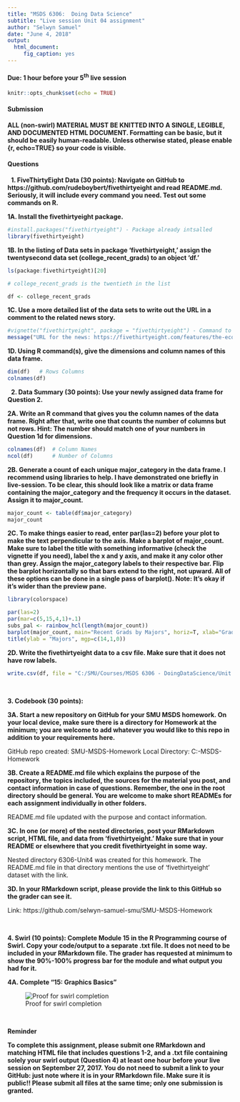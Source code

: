 ```yaml
---
title: "MSDS 6306:  Doing Data Science"
subtitle: "Live session Unit 04 assignment"
author: "Selwyn Samuel"
date: "June 4, 2018"
output: 
  html_document:
     fig_caption: yes
---
```


#### **Due: 1 hour before your 5^th^ live session**

```r
knitr::opts_chunk$set(echo = TRUE)
```

#### **Submission**
**ALL (non-swirl) MATERIAL MUST BE KNITTED INTO A SINGLE, LEGIBLE, AND DOCUMENTED HTML DOCUMENT. Formatting can be basic, but it should be easily human-readable.  Unless otherwise stated, please enable {r, echo=TRUE} so your code is visible.**


#### **Questions**
$~$
**1. FiveThirtyEight Data (30 points): Navigate on GitHub to https://github.com/rudeboybert/fivethirtyeight and read README.md. Seriously, it will include every command you need. Test out some commands on R.**

**1A. Install the fivethirtyeight package.**
```r
#install.packages("fivethirtyeight") - Package already intsalled
library(fivethirtyeight)
```

**1B. In the listing of Data sets in package 'fivethirtyeight,' assign the twentysecond data set (college_recent_grads) to an object 'df.'**
```r
ls(package:fivethirtyeight)[20]

# college_recent_grads is the twentieth in the list

df <- college_recent_grads
```

**1C. Use a more detailed list of the data sets to write out the URL in a comment to the related news story.**
```r
#vignette("fivethirtyeight", package = "fivethirtyeight") - Command to get the URLs
message("URL for the news: https://fivethirtyeight.com/features/the-economic-guide-to-picking-a-college-major/")
```

**1D. Using R command(s), give the dimensions and column names of this data frame.**
```r
dim(df)   # Rows Columns
colnames(df)
```
$~$
**2. Data Summary (30 points): Use your newly assigned data frame for Question 2.**

**2A. Write an R command that gives you the column names of the data frame. Right after that, write one that counts the number of columns but not rows. Hint: The number should match one of your numbers in Question 1d for dimensions.**
```r
colnames(df)  # Column Names
ncol(df)      # Number of Columns
```

**2B. Generate a count of each unique major_category in the data frame. I recommend using libraries to help. I have demonstrated one briefly in live-session. To be clear, this should look like a matrix or data frame containing the major_category and the frequency it occurs in the dataset. Assign it to major_count.**
```r
major_count <- table(df$major_category)
major_count
```

**2C. To make things easier to read, enter par(las=2) before your plot to make the text perpendicular to the axis. Make a barplot of major_count. Make sure to label the title with something informative (check the vignette if you need), label the x and y axis, and make it any color other than grey. Assign the major_category labels to their respective bar. Flip the barplot horizontally so that bars extend to the right, not upward. All of these options can be done in a single pass of barplot(). Note: It's okay if it's wider than the preview pane.**
```r
library(colorspace)

par(las=2)
par(mar=c(5,15,4,1)+.1)
subs_pal <- rainbow_hcl(length(major_count))
barplot(major_count, main="Recent Grads by Majors", horiz=T, xlab="Graduates Count", col=subs_pal, border = par("fg"), las=2, xlim=c(0,30))
title(ylab = "Majors", mgp=c(14,1,0))
```

**2D. Write the fivethirtyeight data to a csv file. Make sure that it does not have row labels.**
```r
write.csv(df, file = "C:/SMU/Courses/MSDS 6306 - DoingDataScience/Unit 4/Homework/fivethirtyeight.csv", row.names=FALSE)
```
$~$

**3. Codebook (30 points):**

**3A. Start a new repository on GitHub for your SMU MSDS homework. On your local device, make sure there is a directory for Homework at the minimum; you are welcome to add whatever you would like to this repo in addition to your requirements here.**

GitHub repo created: SMU-MSDS-Homework
Local Directory: C:\SMU\SMU-MSDS-Homework

**3B. Create a README.md file which explains the purpose of the repository, the topics included, the sources for the material you post, and contact information in case of questions. Remember, the one in the root directory should be general. You are welcome to make short READMEs for each assignment individually in other folders.**

README.md file updated with the purpose and contact information.

**3C. In one (or more) of the nested directories, post your RMarkdown script, HTML file, and data from 'fivethirtyeight.' Make sure that in your README or elsewhere that you credit fivethirtyeight in some way.**

Nested directory 6306-Unit4 was created for this homework. The README.md file in that directory mentions the use of 'fivethirtyeight' dataset with the link.

**3D. In your RMarkdown script, please provide the link to this GitHub so the grader can see it.**

Link: https://github.com/selwyn-samuel-smu/SMU-MSDS-Homework


$~$

**4. Swirl (10 points): Complete Module 15 in the R Programming course of Swirl. Copy your code/output to a separate .txt file. It does not need to be included in your RMarkdown file. The grader has requested at minimum to show the 90%-100% progress bar for the module and what output you had for it.**

**4A. Complete "15: Graphics Basics"**

![Proof for swirl completion](swirl.jpg)

$~$

**Reminder**

**To complete this assignment, please submit one RMarkdown and matching HTML file that includes questions 1-2, and a .txt file containing solely your swirl output (Question 4) at least one hour before your live session on September 27, 2017. You do not need to submit a link to your GitHub: just note where it is in your RMarkdown file. Make sure it is public!! Please submit all files at the same time; only one submission is granted.**
